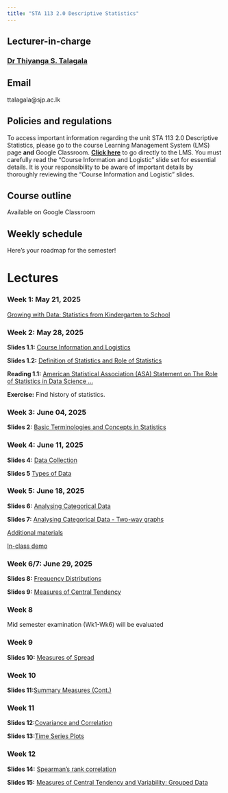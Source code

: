 ```yaml
---
title: "STA 113 2.0 Descriptive Statistics"
---
```


## Lecturer-in-charge

### [Dr Thiyanga S. Talagala](https://thiyanga.netlify.app/)

## Email

ttalagala\@sjp.ac.lk

## Policies and regulations

To access important information regarding the unit STA 113 2.0 Descriptive Statistics, please go to the course Learning Management System (LMS) page **and** Google Classroom. [**Click here**](https://lms.fas.sjp.ac.lk/enrol/index.php?id=3646) to go directly to the LMS. You must carefully read the "Course Information and Logistic" slide set for essential details. It is your responsibility to be aware of important details by thoroughly reviewing the "Course Information and Logistic" slides.

## Course outline

Available on Google Classroom

## Weekly schedule

Here’s your roadmap for the semester!

# Lectures

### Week 1: May 21, 2025

[Growing with Data: Statistics from Kindergarten to School](https://thiyangt.github.io/DS2025/#/title-slide)

### Week 2: May 28, 2025

**Slides 1.1:** [Course Information and Logistics](./week0/index.html)

**Slides 1.2:** [Definition of Statistics and Role of Statistics](./week1/index.html)

**Reading 1.1:** [American Statistical Association (ASA) Statement on The Role of Statistics in Data Science ...](https://www.amstat.org/docs/default-source/amstat-documents/the-role-of-statistics-in-data-science-and-artificial-intelligence.pdf)

**Exercise:** Find history of statistics.

### Week 3: June 04, 2025

**Slides 2:** [Basic Terminologies and Concepts in Statistics](./week2/index.html)

### Week 4: June 11, 2025

**Slides 4:** [Data Collection](./Week3/index.html)

**Slides 5** [Types of Data](./week4/index.html)

### Week 5: June 18, 2025

**Slides 6:** [Analysing Categorical Data](./week5/index.html)

**Slides 7:** [Analysing Categorical Data - Two-way graphs](./week6/index.html)

[Additional materials](./week5/tables.pdf)

[In-class demo](./diamonds/index.html)

### Week 6/7: June 29, 2025

**Slides 8:** [Frequency Distributions](./week7/index.html)

**Slides 9:** [Measures of Central Tendency](./week8/index.html)

### Week 8

Mid semester examination (Wk1-Wk6) will be evaluated

### Week 9

**Slides 10:** [Measures of Spread](./week9/index.html)

### Week 10

**Slides 11:**[Summary Measures (Cont.)](./week10/index.html)

### Week 11

**Slides 12:**[Covariance and Correlation](./week11/index.html)

**Slides 13:**[Time Series Plots](./week12/index.html)

### Week 12


**Slides 14:** [Spearman's rank correlation](./week13/index.html)


**Slides 15:** [Measures of Central Tendency and Variability: Grouped Data](./week14/index.html)
